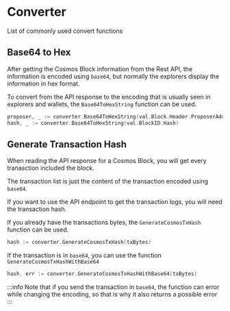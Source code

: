 # Converter

List of commonly used convert functions

## Base64 to Hex

After getting the Cosmos Block information from the Rest API, the information is encoded using `base64`, but normally the explorers display the information in hex format.

To convert from the API response to the encoding that is usually seen in explorers and wallets, the `Base64ToHexString` function can be used.

```go
proposer, _ := converter.Base64ToHexString(val.Block.Header.ProposerAddress)
hash, _ := converter.Base64ToHexString(val.BlockID.Hash)
```

## Generate Transaction Hash

When reading the API response for a Cosmos Block, you will get every tranasction included the block.

The transaction list is just the content of the transaction encoded using `base64`.

If you want to use the API endpoint to get the transaction logs, you will need the transaction hash.

If you already have the transactions bytes, the `GenerateCosmosTxHash` function can be used.

```go
hash := converter.GenerateCosmosTxHash(txBytes)
```

If the transaction is in `base64`, you can use the function `GenerateCosmosTxHashWithBase64`

```go
hash, err := converter.GenerateCosmosTxHashWithBase64(txBytes)
```

:::info
Note that if you send the transaction in `base64`, the function can error while changing the encoding, so that is why it also returns a possible error
:::
